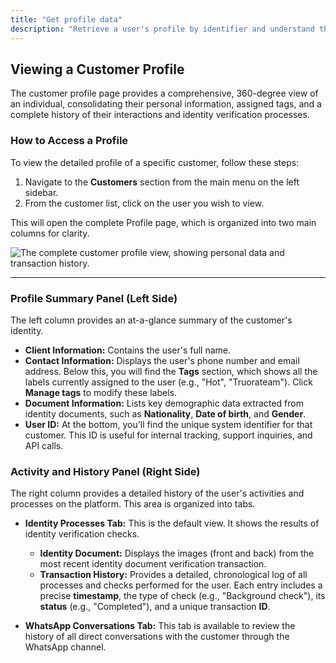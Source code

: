 ```yaml
---
title: "Get profile data"
description: "Retrieve a user's profile by identifier and understand the returned fields."
---
```

## Viewing a Customer Profile

The customer profile page provides a comprehensive, 360-degree view of an individual, consolidating their personal information, assigned tags, and a complete history of their interactions and identity verification processes.

### How to Access a Profile

To view the detailed profile of a specific customer, follow these steps:

1.  Navigate to the **Customers** section from the main menu on the left sidebar.
2.  From the customer list, click on the user you wish to view.

This will open the complete Profile page, which is organized into two main columns for clarity.

![The complete customer profile view, showing personal data and transaction history.](../images/tagsGuide/profile.png)


---

### Profile Summary Panel (Left Side)

The left column provides an at-a-glance summary of the customer's identity.

* **Client Information:** Contains the user's full name.
* **Contact Information:** Displays the user's phone number and email address. Below this, you will find the **Tags** section, which shows all the labels currently assigned to the user (e.g., "Hot", "Truorateam"). Click **Manage tags** to modify these labels.
* **Document Information:** Lists key demographic data extracted from identity documents, such as **Nationality**, **Date of birth**, and **Gender**.
* **User ID:** At the bottom, you'll find the unique system identifier for that customer. This ID is useful for internal tracking, support inquiries, and API calls.

### Activity and History Panel (Right Side)

The right column provides a detailed history of the user's activities and processes on the platform. This area is organized into tabs.

* **Identity Processes Tab:** This is the default view. It shows the results of identity verification checks.
    * **Identity Document:** Displays the images (front and back) from the most recent identity document verification transaction.
    * **Transaction History:** Provides a detailed, chronological log of all processes and checks performed for the user. Each entry includes a precise **timestamp**, the type of check (e.g., "Background check"), its **status** (e.g., "Completed"), and a unique transaction **ID**.

* **WhatsApp Conversations Tab:** This tab is available to review the history of all direct conversations with the customer through the WhatsApp channel.
